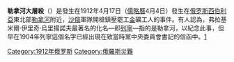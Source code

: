 {{多個問題|
{{request translation |en}}
{{unreferenced|time=2014-4-17}}
}}
'''勒拿河大屠殺'''（{{lang-ru|Ленский расстрел}}）是發生在1912年4月17日（[[儒略曆|儒略曆]]4月4日）發生在[[俄罗斯|俄罗斯]][[西伯利亞|西伯利亞]]東北部[[勒拿河|勒拿河]]附近，[[沙俄|沙俄]]軍隊開槍鎮壓罷工[[金|金]]礦工人的事件。有人認為，弗拉基米爾·伊里奇·烏里揚諾夫最著名的化名—即[[列寧|列寧]]—指的是勒拿河，以紀念此事，但早在1904年列寧這個名字已經出現在致當時黨中央委員會書記的信函中。[http://www.marxists.org.uk/archive/lenin/works/1904/aug/10yom.htm]{{Dead link|date=2019年4月 |bot=InternetArchiveBot |fix-attempted=yes }}

<!--
The incident took place at the goldfields of the Lena Gold Mining Joint Stock Company (a.k.a. Lenzoloto), located along the shores of the Lena River near the town of Bodaybo north of Irkutsk. Merciless exploitation of the workforce provided enormous profits for the English and Russian shareholders, such as A.I.Vyshnegradsky, Alexei Putilov (both on the board of directors), Count Sergei Witte, Empress Maria Fyodorovna, and others. The working conditions at the goldfields were extremely harsh. The miners had to work 15 to 16 hours a day. For every thousand workers, there were more than 700 traumatic accidents. One part of the low salary often had to be used to pay fines. The other part of it was given in the form of coupons to be used in stores at the mine itself. All this led a spontaneous strike at the Andreyevsky goldfield on February 29 (March 13). An immediate cause for the strike was distribution of rotten meat at one of the stores.

On March 4(17), the workers established their demands: an 8-hour workday, 30% raise in wages, the elimination of fines, and the improvement of food delivery, among others. However, none of these demands were satisfied by the administration. With the Central Strike Committee and Central Bureau (P.N.Batashev, G.V.Cherepakhin, R.I.Zelionko, M.I.Lebedev, and others) in charge of the strike, it had extended to all the goldfields, and included over 6000 workers, by mid-March. The tsarist government sent troops from Kirensk to Bodaybo, and on the night of April 4(17), all members of the strike committee were arrested. The next morning, the workers demanded their immediate release. That afternoon, some 2500 people marched towards the Nadezhdinsky goldfield to deliver a complaint of the arbitrariness of authorities to the prosecutor's office. The workers were met by soldiers, who began shooting at the crowd by the order of Captain Treshchenkov, resulting in 270 dead and 250 wounded (as reported by a local newspaper Zvezda). These numbers were used for propaganda purposes during the Soviet times. However, one of the reports from the mine dated by the 5th of April mentions 150 dead and 100 wounded.

The public demanded the government send a commission to the goldfields to investigate the incident. Soon afterward, the administration offered its workers a new contract, which failed to meet their satisfaction. News of the massacre provoked nationwide strikes and protest meetings totaling more than 300,000 participants, with 700 political strikes during the month of April, and 1000 strikes on May 1 in the St. Petersburg area alone. The strike continued until August 12(25), when the last of the workers withdrew from the mines and moved elsewhere. Altogether, an estimated 9000 employees and family members abandoned the goldfields.

The Duma commission on the Lena execution was headed by Alexander Kerensky. His colourful and somewhat exaggerated reports of the incident greatly promoted its publicity, as well as advanced his career from a backbencher to a popular leader of the Duma, as well as head of the Provisional Government of 1917.-->

[[Category:1912年俄罗斯|Category:1912年俄罗斯]]
[[Category:俄羅斯災難|Category:俄羅斯災難]]